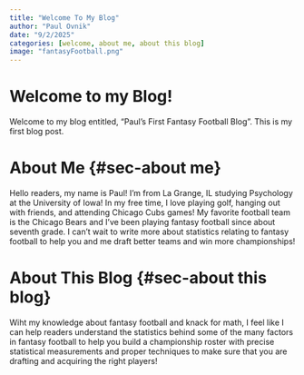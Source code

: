 ```yaml
---
title: "Welcome To My Blog"
author: "Paul Ovnik"
date: "9/2/2025"
categories: [welcome, about me, about this blog]
image: "fantasyFootball.png"
---
```


# Welcome to my Blog! {#sec-welcome}

Welcome to my blog entitled, "Paul's First Fantasy Football Blog".
This is my first blog post. 

# About Me {#sec-about me}

Hello readers, my name is Paul! I'm from La Grange, IL studying Psychology at the University of Iowa! In my free time, I love playing golf, hanging out with friends, and attending Chicago Cubs games! My favorite football team is the Chicago Bears and I've been playing fantasy football since about seventh grade. I can't wait to write more about statistics relating to fantasy football to help you and me draft better teams and win more championships!

# About This Blog {#sec-about this blog}

Wiht my knowledge about fantasy football and knack for math, I feel like I can help readers understand the statistics behind some of the many factors in fantasy football to help you build a championship roster with precise statistical measurements and proper techniques to make sure that you are drafting and acquiring the right players! 


